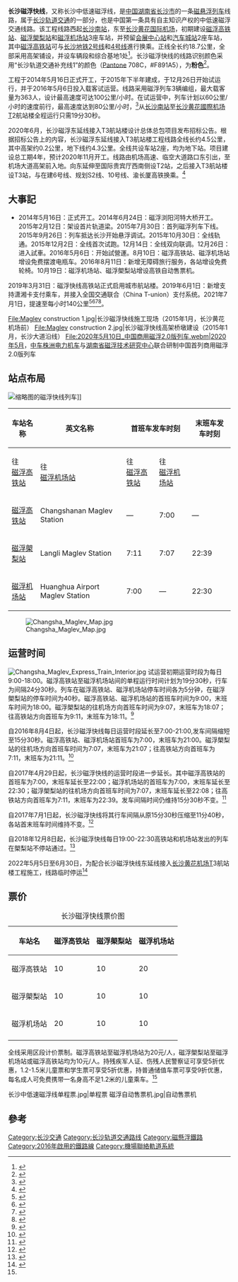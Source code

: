 {{Infobox rail system-route
|rail_name=长沙磁浮快线
|logo  = File:Hunan Maglev.jpg
|logo_width     = 64px
|banner_color=#{{长沙轨道交通标志色|CFK}}
|image=Changsha Maglev Express Train.jpg
|imagesize=300px
|caption=即將進入[[磁浮㮾梨站|磁浮㮾梨站]]的磁浮快线列车
|locale= [[长沙市|长沙市]]
|service_type= [[城市轨道交通|城市轨道交通]]<br />[[机场联络轨道系统|机场联络轨道系统]]
|network= 
|start= [[磁浮高铁站|磁浮高铁站]]－[[磁浮机场站_(长沙)|磁浮機場站]]
|status = 运营中
|begin_operation= 2016年5月6日
|早班车= 7:00
|末班车= 22:00（磁浮高铁站）22:30（磁浮机场站）
|end_operation= 
|system_length= 18.7公里
|stations=3个
|max_speed=140km/h
|fleet_size=3节
|track_gauge=1860mm
|depot=长沙磁浮车辆段综合基地
|operator=[[湖南磁浮交通发展股份有限公司|湖南磁浮交通发展股份有限公司]]
|franchise=
|route_map=
|collapsed=
|map={{长沙磁浮快线RDT}}
}}

'''长沙磁浮快线'''，又称长沙中低速磁浮线，是[[中国|中国]][[湖南省|湖南省]][[长沙市|长沙市]]的一条[[磁悬浮列车|磁悬浮列车]]线路，属于[[长沙地铁|长沙轨道交通]]的一部分，也是中国第一条具有自主知识产权的中低速磁浮交通线路。该工程线路西起[[长沙南站|长沙南站]]，东至[[长沙黄花国际机场|长沙黄花国际机场]]，初期建设[[磁浮高铁站|磁浮高铁站]]、[[磁浮㮾梨站|磁浮㮾梨站]]和[[磁浮机场站_(长沙)|磁浮机场站]]3座车站，并预留[[会展中心站_(长沙市)|会展中心站]]和[[汽车城站_(长沙)|汽车城站]]2座车站，其中[[磁浮高铁站|磁浮高铁站]]可与[[长沙地铁|长沙地铁]][[长沙地铁2号线|2号线]]和[[长沙地铁4号线|4号线]]進行换乘。正线全长约18.7公里，全部采用高架铺设，并设车辆段和综合基地1处<ref>{{Cite web |url=http://www.crcc.cn/g705/s1739/t41739.aspx |title=长沙5月开建国内首条中低速磁悬浮铁路_新闻中心_专题专栏_高铁专题_行业资讯_中国铁建股份有限公司<!-- Bot generated title --> |access-date=2014-05-17 |archive-date=2014-05-17 |archive-url=https://web.archive.org/web/20140517161241/http://www.crcc.cn/g705/s1739/t41739.aspx |dead-url=no }}</ref>。长沙磁浮快线的线路识别颜色采用“长沙轨道交通补充线1”的颜色（[[Pantone|Pantone]] 708C，#F891A5），为<span style="color:#{{长沙轨道交通颜色|CFK}}">'''粉色'''</span><ref>{{cite web|url=http://www.hncsmtr.com/yyfw/|title=长沙市轨道交通集团官网-运营服务|quote=“线路查询”下方的官方线路图|accessdate=2019-10-22|archive-date=2021-03-13|archive-url=https://web.archive.org/web/20210313145037/http://www.hncsmtr.com/yyfw/|dead-url=no}}</ref>。

工程于2014年5月16日正式开工，于2015年下半年建成，于12月26日开始试运行，并于2016年5月6日投入载客试运营。线路采用磁浮列车3辆编组，最大载客量为363人，设计最高速度可达100公里/小时。在试运营中，列车计划以60公里/小时的速度前行，最高速度达到80公里/小时，<ref>{{cite web|url=http://news.changsha.cn/h/187/20160429/420822.html|title=长沙磁浮快线5月6日载客试运营 单程约20分钟 星辰在线 长沙新闻网 长沙新闻门户|publisher=|accessdate=2017-04-30|archive-date=2017-03-05|archive-url=https://web.archive.org/web/20170305022605/http://news.changsha.cn/h/187/20160429/420822.html|dead-url=no}}</ref>从[[长沙南站|长沙南站]]至[[长沙黄花國際机场|长沙黄花國際机场]]T2航站楼全程运行只需19分30秒。

2020年6月，长沙磁浮东延线接入T3航站楼设计总体总包项目发布招标公告。根据招标公告上的内容，长沙磁浮东延线接入T3航站楼工程线路全线长约4.5公里，其中高架约0.2公里，地下线约4.3公里。全线共设车站2座，均为地下站。项目建设总工期4年，预计2020年11月开工。线路由机场高速、临空大道路口东引出，至机场大道高架前入地。向东延伸至国际贵宾厅西南侧设T2站，之后接入T3航站楼设T3站，与在建6号线、规划S2线、10号线、渝长厦高铁换乘。<ref>{{cite news|url=https://hn.qq.com/a/20200603/001601.htm|title=长沙磁浮东延线预计11月开工 建设总工期4年|accessdate=2020-06-05|archive-date=2020-11-16|archive-url=https://web.archive.org/web/20201116133349/https://hn.qq.com/a/20200603/001601.htm|dead-url=no}}</ref>

==大事記==
*2014年5月16日：正式开工。2014年6月24日：磁浮浏阳河特大桥开工。2015年2月12日：架设首片轨道梁。2015年7月30日：首列磁浮列车下线。2015年9月26日：列车抵达长沙开始悬浮调试。2015年10月30日：全线轨通。2015年12月2日：全线首次试跑。12月14日：全线双向联调。12月26日：进入試車。2016年5月6日：开始試營運。8月10日：磁浮高铁站、磁浮机场站增设免费摆渡电瓶车。2016年8月11日：新增无障碍旅行服务，各站增设免费轮椅。10月19日：磁浮机场站、磁浮㮾梨站增设高铁自动售票机。

2019年3月31日：磁浮快线高铁站正式启用城市航站楼。2019年6月1日：新增支持潇湘卡支付乘车，并接入全国交通联合（China T-union）支付系统。2021年7月1日，提速至每小时140公里<ref>{{Cite web|title=长沙磁浮快线提速至每小时140公里-新华网|url=http://www.xinhuanet.com/fortune/2021-07/01/c_1127615323.htm|access-date=2021-07-02|work=新华网}}</ref><ref>{{Cite web|title=长沙磁浮快线提速至每小时140公里 _ 证券时报网|url=https://kuaixun.stcn.com/ss/202107/t20210701_3395726.html|access-date=2021-07-02|work=证券时报}}</ref><ref>{{Cite web|title=长沙磁浮快线提速至每小时140公里_汽车_中国网|url=http://auto.china.com.cn/jt/20210702/713097.shtml|access-date=2021-07-02|work=中国网}}</ref><ref>{{Cite web|title=长沙磁浮快线全面提速 最高时速140公里-湖南省人民政府门户网站|url=http://www.hunan.gov.cn/hnszf/hnyw/sy/hnyw1/202107/t20210702_19833481.html|access-date=2021-07-02|work=湖南省人民政府}}</ref>。

<gallery>
File:Maglev construction 1.jpg|长沙磁浮快线施工现场（2015年1月，长沙黄花机场前）
File:Maglev construction 2.jpg|长沙磁浮快线高架桥墩建设（2015年1月，长沙大道沿线）
File:2020年5月10日_中国商用磁浮2.0版列车.webm|2020年5月，[[中车株洲电力机车|中车株洲电力机车]]与[[湖南省磁浮技术研究中心|湖南省磁浮技术研究中心]]联合研制中国首列商用磁浮2.0版列车
</gallery>

== 站点布局 ==
[[File:长沙磁浮快线列车.jpg|缩略图]]的磁浮快线列车]]
{| cellpadding="4" style="margin:0 auto; text-align:center; font-size:95%;" class="wikitable"
|-
! rowspan="2"|车站名称
! rowspan="2"|英文名称
! colspan="2"|首班车发车时刻
! colspan="2"|末班车发车时刻
! rowspan="2"|换乘

|-
!往<br />[[磁浮高铁站|磁浮高铁站]]
!往<br />[[磁浮机场站_(长沙)|磁浮机场站]]
!往<br />[[磁浮高铁站|磁浮高铁站]]
!往<br />[[磁浮机场站_(长沙)|磁浮机场站]]
|-
|[[磁浮高铁站|磁浮高铁站]]
|Changshanan Maglev Station
|—
|7:00
|—
|22:00
|[[长沙地铁|长沙地铁]]{{长沙轨道交通线路名|M2|c}}、{{长沙轨道交通线路名|M4|c}}：[[长沙火车南站_(地铁)|长沙火车南站]]<br>[[国铁|国铁]][[京廣高速鐵路|京廣高速鐵路]]、[[滬昆高速鐵路|滬昆高速鐵路]]：[[长沙南站|长沙南站]]

|-

|[[磁浮㮾梨站|磁浮㮾梨站]]
|Langli Maglev Station
|7:11
|7:07
|22:39
|22:08
|

|-

|[[磁浮机场站_(长沙)|磁浮机场站]]
|Huanghua Airport Maglev Station
|7:00
|—
|22:30
|—
|[[长沙地铁|长沙地铁]]{{长沙轨道交通线路名|M6|c}}：[[黄花机场T1T2站|黄花机场T1T2]]

|}
[[File:Changsha_Maglev_Map.jpg|thumb]]

== 运营时间 ==
[[File:Changsha_Maglev_Express_Train_Interior.jpg|thumb]]
试运营初期运营时段为每日9:00-18:00。磁浮高铁站至磁浮机场站间的单程运行时间计划为19分30秒，行车为间隔24分30秒。列车在磁浮高铁站、磁浮机场站停车时间各为5分钟，在磁浮㮾梨站的停车时间为40秒。磁浮高铁站、磁浮机场站的首班车时间为9:00，末班车时间为18:00。磁浮㮾梨站的往机场方向首班车时间为9:07，末班车为18:07；往高铁站方向首班车为9:11，末班车为18:11。<ref name="qq.com">{{cite web|url=http://mp.weixin.qq.com/s?__biz=MzIxNTA3MDMxOQ==&mid=2650287704&idx=1&sn=d59c97ce4aab3e3ddf0dbe977cdd557c&scene=23&srcid=0505AOYYkDMDYj2bqimAauSW#rd|title=公告-长沙磁浮快线试运营初期运营及票价信息今天正式发布！<!-- Bot generated title -->|publisher=|accessdate=2017-04-30|archive-date=2020-04-20|archive-url=https://web.archive.org/web/20200420203628/https://mp.weixin.qq.com/s?__biz=MzIxNTA3MDMxOQ%3D%3D&mid=2650287704&idx=1&sn=d59c97ce4aab3e3ddf0dbe977cdd557c&scene=23&srcid=0505AOYYkDMDYj2bqimAauSW#rd|dead-url=no}}</ref>

自2016年8月4日起，长沙磁浮快线每日运营时段延长至7:00-21:00,发车间隔缩短至15分30秒。磁浮高铁站、磁浮机场站首班车为7:00，末班车为21:00。磁浮㮾梨站的往机场方向首班车时间为7:07，末班车为21:07；往高铁站方向首班车为7:11，末班车为21:11。<ref>{{cite web|url=http://mp.weixin.qq.com/s?__biz=MzIxNTA3MDMxOQ==&mid=2650288696&idx=1&sn=1672ba6e8d9d8a9c579c91adf3350290&scene=0#wechat_redirect|title=长沙磁浮快线运营时间再延1小时，行车间隔缩短9分钟<!-- Bot generated title -->|publisher=|accessdate=2017-04-30}}</ref>

自2017年4月29日起，长沙磁浮快线的运营时段进一步延长。其中磁浮高铁站的首班车为7:00，末班车延长至22:00；磁浮机场站的首班车为7:00，末班车延长至22:30；磁浮㮾梨站的往机场方向首班车时间为7:07，末班车延长至22:08；往高铁站方向首班车为7:11，末班车为22:39。发车间隔时间仍维持15分30秒不变。<ref>{{Cite web |url=http://hn.rednet.cn/c/2017/04/27/4278899.htm |title=长沙磁浮快线运营时间延长 机场站末班车22:30高铁站22：00<!-- Bot generated title --> |access-date=2017-04-30 |archive-date=2020-04-20 |archive-url=https://web.archive.org/web/20200420204136/https://hn.rednet.cn/c/2017/04/27/4278899.htm |dead-url=no }}</ref>

自2017年7月1日起，长沙磁浮快线将其行车间隔从原15分30秒压缩至11分40秒，各站首末班车时间维持不变。<ref>{{Cite web |url=http://hn.rednet.cn/c/2017/06/30/4341171.htm |title=长沙磁浮快线行车间隔缩至11分40秒<!-- Bot generated title --> |access-date=2017-06-30 |archive-date=2020-04-20 |archive-url=https://web.archive.org/web/20200420203925/https://hn.rednet.cn/c/2017/06/30/4341171.htm |dead-url=no }}</ref>

自2018年12月8日起，长沙磁浮快线每日19:00-22:30高铁站和机场站发出的列车在㮾梨站不停站通过。<ref>{{cite web |author1=长沙市轨道交通集团 |title=关于长沙磁浮快线运行图调整的通知 |url=http://www.hncsmtr.com//xwzx/tzgg/20181219/15452079275713385_1.html |access-date=2018-12-21 |archive-date=2020-11-16 |archive-url=https://web.archive.org/web/20201116134344/http://www.hncsmtr.com//xwzx/tzgg/20181219/15452079275713385_1.html |dead-url=no }}</ref>

2022年5月5日至6月30日，为配合长沙磁浮快线东延线接入[[长沙黄花国际机场|长沙黄花机场]]T3航站楼工程施工，线路临时停运<ref>{{Cite web|title=关于长沙磁浮快线区间开岔施工临时停运的公告|url=https://mp.weixin.qq.com/s/ApECgbLOwWAzuSGNX25n1A|access-date=2022-05-06|date=2022-04-27|publisher=长沙地铁微信公众号}}</ref>

== 票价 ==
{| class="wikitable"  style="text-align:center"
|+长沙磁浮快线票价图 
|-
! 车站名
! 磁浮高铁站 !! 磁浮㮾梨站 !! 磁浮机场站 
|-
! 磁浮高铁站 
| 10 || 10 || 20 
|-
! 磁浮㮾梨站 
| 10 || 10 || 10 
|-
! 磁浮机场站 
| 20 || 10 || 10 
|-
|}

全线采用区段计价票制。磁浮高铁站至磁浮机场站为20元/人，磁浮㮾梨站至磁浮机场站或磁浮高铁站均为10元/人。持残疾军人证、伤残人民警察证可享受5折优惠，1.2-1.5米儿童票和学生票可享受5折优惠，持普通储值车票可享受9折优惠，每名成人可免费携带一名身高不足1.2米的儿童乘车。<ref name="qq.com"/>

<gallery>
长沙中低速磁浮线单程票.jpg|单程票
磁浮自动售票机.jpg|自动售票机
</gallery>

== 參考 ==
{{Commonscat|Changsha Maglev}}
<references />

{{長沙磁浮快線}}
{{长沙轨道交通线路}}
{{长沙基础设施建设|轨道交通}}
[[Category:长沙交通|Category:长沙交通]]
[[Category:长沙轨道交通路线|Category:长沙轨道交通路线]]
[[Category:磁懸浮鐵路|Category:磁懸浮鐵路]]
[[Category:2016年啟用的鐵路線|Category:2016年啟用的鐵路線]]
[[Category:機場聯絡軌道系統|Category:機場聯絡軌道系統]]
